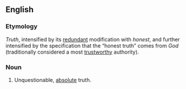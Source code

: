 ==English==

===Etymology===
''Truth'', intensified by its [[redundant]] modification with ''honest'', and further intensified by the specification that the “honest truth” comes from ''God'' (traditionally considered a most [[trustworthy]] authority).

===Noun===
{{head|en|noun|head=[[God]][['s]] [[honest]] [[truth]]}}

# {{context|idiomatic|lang=en}} Unquestionable, [[absolute]] truth.